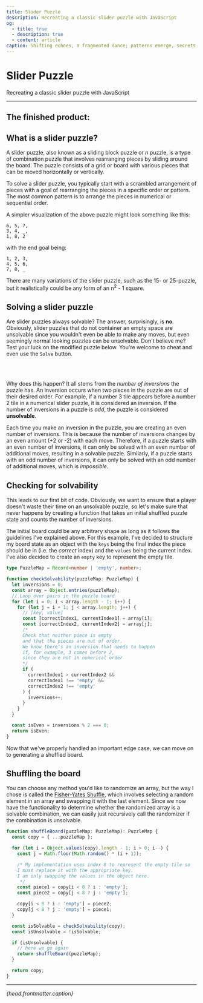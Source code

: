 ```yaml
---
title: Slider Puzzle
description: Recreating a classic slider puzzle with JavaScript
og:
  - title: true
  - description: true
  - content: article
caption: Shifting echoes, a fragmented dance; patterns emerge, secrets in motion
---
```



# Slider Puzzle

Recreating a classic slider puzzle with JavaScript

---

## The finished product:

<SliderPuzzle />

## What is a slider puzzle?

A slider puzzle, also known as a sliding block puzzle or _n_ puzzle, is a type of combination puzzle that involves rearranging pieces by sliding around the board. The puzzle consists of a grid or board with various pieces that can be moved horizontally or vertically.

To solve a slider puzzle, you typically start with a scrambled arrangement of pieces with a goal of rearranging the pieces in a specific order or pattern. The most common pattern is to arrange the pieces in numerical or sequential order.

A simpler visualization of the above puzzle might look something like this:

```text title="Start State"
6, 5, 7,
3, 4, _,
1, 8, 2
```

with the end goal being:

```text title="End State"
1, 2, 3,
4, 5, 6,
7, 8, _
```

There are many variations of the slider puzzle, such as the 15- or 25-puzzle, but it realistically could be any form of an n<sup>2</sup> - 1 square.

## Solving a slider puzzle

Are slider puzzles always solvable? The answer, surprisingly, is **no**. Obviously, slider puzzles that do not container an empty space are unsolvable since you wouldn't even be able to make any moves, but even seemingly normal looking puzzles can be unsolvable. Don't believe me? Test your luck on the modified puzzle below. You're welcome to cheat and even use the `Solve` button.

<br />
<SliderPuzzle isSolvable={false} />
<br />

Why does this happen? It all stems from the _number of inversions_ the puzzle has. An inversion occurs when two pieces in the puzzle are out of their desired order. For example, if a number 3 tile appears before a number 2 tile in a numerical slider puzzle, it is considered an inversion. If the number of inversions in a puzzle is _odd_, the puzzle is considered **unsolvable**.

Each time you make an inversion in the puzzle, you are creating an even number of inversions. This is because the number of inversions changes by an even amount (+2 or -2) with each move. Therefore, if a puzzle starts with an even number of inversions, it can only be solved with an even number of additional moves, resulting in a solvable puzzle. Similarly, if a puzzle starts with an odd number of inversions, it can only be solved with an odd number of additional moves, which is _impossible_.

## Checking for solvability

This leads to our first bit of code. Obviously, we want to ensure that a player doesn't waste their time on an unsolvable puzzle, so let's make sure that never happens by creating a function that takes an initial shuffled puzzle state and counts the number of inversions.

The initial board could be any arbitrary shape as long as it follows the guidelines I've explained above. For this example, I've decided to structure my board state as an object with the `keys` being the final index the piece should be in (i.e. the _correct_ index) and the `values` being the current index. I've also decided to create an `empty` key to represent the empty tile.

```typescript
type PuzzleMap = Record<number | 'empty', number>;

function checkSolvability(puzzleMap: PuzzleMap) {
  let inversions = 0;
  const array = Object.entries(puzzleMap);
  // Loop over pairs in the puzzle board
  for (let i = 0; i < array.length - 1; i++) {
    for (let j = i + 1; j < array.length; j++) {
      // [key, value]
      const [correctIndex1, currentIndex1] = array[i];
      const [correctIndex2, currentIndex2] = array[j];
      /*
      Check that neither piece is empty
      and that the pieces are out of order.
      We know there's an inversion that needs to happen
      if, for example, 3 comes before 2,
      since they are not in numerical order
      */
      if (
        currentIndex1 > currentIndex2 &&
        correctIndex1 !== 'empty' &&
        correctIndex2 !== 'empty'
      ) {
        inversions++;
      }
    }
  }

  const isEven = inversions % 2 === 0;
  return isEven;
}
```

Now that we've properly handled an important edge case, we can move on to generating a shuffled board.

## Shuffling the board

You can choose any method you'd like to randomize an array, but the way I chose is called the [Fisher-Yates Shuffle](https://www.tutorialspoint.com/what-is-fisher-yates-shuffle-in-javascript), which involves selecting a random element in an array and swapping it with the last element. Since we now have the functionality to determine whether the randomized array is a solvable combination, we can easily just recursively call the randomizer if the combination is unsolvable.

```typescript
function shuffleBoard(puzzleMap: PuzzleMap): PuzzleMap {
  const copy = { ...puzzleMap };

  for (let i = Object.values(copy).length - 1; i > 0; i--) {
    const j = Math.floor(Math.random() * (i + 1));

    /* My implementation uses index 8 to represent the empty tile so
    I must replace it with the appropriate key.
    I am only swapping the values in the object here.
     */
    const piece1 = copy[i < 8 ? i : 'empty'];
    const piece2 = copy[j < 8 ? j : 'empty'];

    copy[i < 8 ? i : 'empty'] = piece2;
    copy[j < 8 ? j : 'empty'] = piece1;
  }

  const isSolvable = checkSolvability(copy);
  const isUnsolvable = !isSolvable;

  if (isUnsolvable) {
    // here we go again
    return shuffleBoard(puzzleMap);
  }

  return copy;
}
```

---

_{head.frontmatter.caption}_
